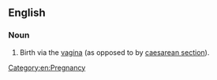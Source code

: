 ==English==

===Noun===
{{en-noun}}

# Birth via the [[vagina]] (as opposed to by [[caesarean section]]).

[[Category:en:Pregnancy]]